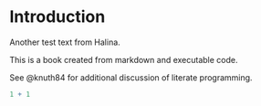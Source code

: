 # Introduction

Another test text from Halina.

This is a book created from markdown and executable code.

See @knuth84 for additional discussion of literate programming.

```r
1 + 1
```
